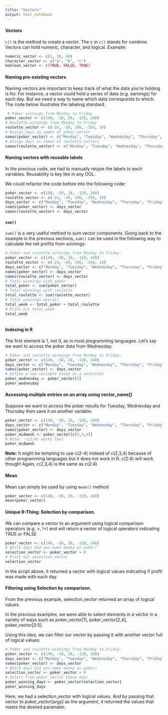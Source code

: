 ```yaml
---
title: "Vectors"
output: html_notebook
---
```


#### Vectors

`c()` is the method to create a vector. The c in `c()` stands for combine.  Vectors can hold numeric, character, and logical.  Example:

```r
numeric_vector <- c(1, 10, 49)
character_vector <- c("a", "b", "c")
boolean_vector <- c(TRUE, FALSE, TRUE)
```

#### Naming pre-existing vectors

Naming vectors are important to keep track of what the data you're holding is for.  For instance, a vector could hold a series of data (e.g. earnings) for each day.  But we need a way to name which data corresponds to which. The code below illustrates the labeling standard.

```r
 # Poker winnings from Monday to Friday
poker_vector <- c(140, -50, 20, -120, 240)
# Roulette winnings from Monday to Friday
roulette_vector <- c(-24, -50, 100, -350, 10)
# Assign days as names of poker_vector
names(poker_vector) <- c("Monday", "Tuesday", "Wednesday", "Thursday", "Friday")
# Assign days as names of roulette_vectors
names(roulette_vector) <- c("Monday", "Tuesday", "Wednesday", "Thursday", "Friday")
```

#### Naming vectors with reusable labels

In the previous code, we had to manually retype the labels to each variables.  Reusability is key like in any OOL.  

We could refactor the code before into the following code:

```r
poker_vector <- c(140, -50, 20, -120, 240)
roulette_vector <- c(-24, -50, 100, -350, 10)
days_vector <- c("Monday", "Tuesday", "Wednesday", "Thursday", "Friday")
names(poker_vector) <- days_vector  
names(roulette_vector) <- days_vector
```

#### `sum()`

`sum()` is a very useful method to sum vector components.  Going back to the example in the previous sections, `sum()` can be used in the following way to calculate the net profits from winnings:

```r
# Poker and roulette winnings from Monday to Friday:
poker_vector <- c(140, -50, 20, -120, 240)
roulette_vector <- c(-24, -50, 100, -350, 10)
days_vector <- c("Monday", "Tuesday", "Wednesday", "Thursday", "Friday")
names(poker_vector) <- days_vector
names(roulette_vector) <- days_vector
# Total winnings with poker
total_poker <- sum(poker_vector)
# Total winnings with roulette
total_roulette <- sum(roulette_vector)
# Total winnings overall
total_week <- total_poker + total_roulette 
# Print out total_week
total_week
```

```r

```

#### Indexing in R

The first element is 1, not 0, as in most programming languages.  Let's say we want to access the poker data from Wednesday:

```r
# Poker and roulette winnings from Monday to Friday:
poker_vector <- c(140, -50, 20, -120, 240)
days_vector <- c("Monday", "Tuesday", "Wednesday", "Thursday", "Friday")
names(poker_vector) <- days_vector
# Define a new variable based on a selection
poker_wednesday <- poker_vector[3]
poker_wednesday
```

#### Accessing multiple entries on an array using vector_name[]

Suppose we want to access the poker results for Tuesday, Wednesday and Thursday then save it on another variable:
```r
poker_vector <- c(140, -50, 20, -120, 240)
days_vector <- c("Monday", "Tuesday", "Wednesday", "Thursday", "Friday")
names(poker_vector) <- days_vector
poker_midweek <- poker_vector[c(2,3,4)]
# Note:  c(2:4) works too!
poker_midweek
```

__Note:__ It might be tempting to use c(2-4) instead of c(2,3,4) because of other programming languages but it does not work in R. c(2:4) will work though! Again, c(2,3,4) is the same as c(2:4)

#### Mean 

Mean can simply be used by using `mean()` method

```r
poker_vector <- c(140, -50, 20, -120, 240)
mean(poker_vector)
```

#### Unique R-Thing:  Selection by comparison.

We can compare a vector to an argument using logical comparison operators (e.g. >, !=) and will return a vector of logical operators indicating TRUE or FALSE

```r
poker_vector <- c(140, -50, 20, -120, 240)
# Which days did you make money on poker?
selection_vector <- poker_vector > 0
# Print out selection_vector
selection_vector
```

In the script above, it returned a vector with logical values indicating if profit was made with each day.  

#### Filtering using Selection by comparison.  

From the previous example, selection_vector returned an array of logical values.  

In the previous examples, we were able to select elements in a vector in a variety of ways such as poker_vector[1], poker_vector[2,4], poker_vector[3:5].

Using this idea, we can filter our vector by passing it with another vector full of logical values:

```r
# Poker and roulette winnings from Monday to Friday:
poker_vector <- c(140, -50, 20, -120, 240)
days_vector <- c("Monday", "Tuesday", "Wednesday", "Thursday", "Friday")
names(poker_vector) <- days_vector
# Which days did you make money on poker?
selection_vector <- poker_vector > 0
# Select from poker_vector these days
poker_winning_days <- poker_vector[selection_vector]
poker_winning_days
```

Here, we had a selection_vector with logical values.  And by passing that vector to poker_vector[args] as the argument, it returned the values that meets the desired paramater.  




